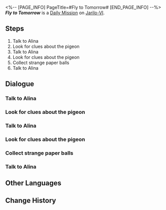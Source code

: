 <%-- [PAGE_INFO]
PageTitle=#Fly to Tomorrow#
[END_PAGE_INFO] --%>
{{Stub|Dialogue.}}
{{Mission Infobox
|id            = 3010105
|title         = 
|image         = <!--Mission Fly to Tomorrow.png-->
|type          = Daily
|event_name    = 
|chapter       = 
|requirements  = {{subst:void|<!--Unknown: {"Type":"Manual"}-->}}
|summary       = <!--official mission summary from Fate's Atlas-->
|characters    = Trailblazer
|startLocation = [[Jarilo-VI]] - [[Boulder Town]]
|world         = Jarilo-VI
|area          = Boulder Town
|prev          = 
|next          = 
|rewards       = Credit*5,000
}}
'''''Fly to Tomorrow''''' is a [[Daily Mission]] on [[Jarilo-VI]].

==Steps==
# Talk to Alina
# Look for clues about the pigeon
# Talk to Alina
# Look for clues about the pigeon
# Collect strange paper balls
# Talk to Alina

<!--
==Gameplay Notes==

--><!--
==Trial Character==

-->
==Dialogue==
{{Stub Dialogue}}

===Talk to Alina===
{{Mission Description|type=daily|location=Boulder Town|Alina, a girl in Boulder Town, is upset about something. Go talk to her.}}
{{Dialogue Start}}
:{{tx}}
{{Dialogue End}}

===Look for clues about the pigeon===
{{Mission Description|type=daily|location=Boulder Town|update|A pigeon that carries the dreams of children is flying around above Boulder Town. Bring it back to Alina before others find it.}}
{{Dialogue Start}}
:{{tx}}
{{Dialogue End}}

===Talk to Alina===
{{Mission Description|type=daily|location=Boulder Town|update|You didn't find a pigeon, but you found a suspicious paper ball. Go talk to Alina.}}
{{Dialogue Start}}
:{{tx}}
{{Dialogue End}}

===Look for clues about the pigeon===
{{Mission Description|type=daily|location=Boulder Town|update|A pigeon that carries the dreams of children is flying around above Boulder Town. Bring it back to Alina before others find it.}}
{{Dialogue Start}}
:{{tx}}
{{Dialogue End}}

===Collect strange paper balls===
{{Mission Description|type=daily|location=Boulder Town|update|Alina hopes that you can bring her more balls of paper. You decide to walk some more around Boulder Town...}}
{{Dialogue Start}}
:{{tx}}
{{Dialogue End}}

===Talk to Alina===
{{Mission Description|type=daily|location=Boulder Town|update|There are strange balls of paper scattered around Boulder Town. You begin to understand why Alina is worried...}}
{{Dialogue Start}}
:{{tx}}
{{Dialogue End}}

==Other Languages==
{{Other Languages
|en   = Fly to Tomorrow
|zhs  = 飞向明天
|zht  = 飛向明天
|ja   = いざ明日へ
|ko   = 내일로의 비행
|es   = Volar hacia el mañana
|fr   = Envol vers demain
|ru   = Полёт к новому дню
|th   = ทะยานสู่วันพรุ่งนี้
|vi   = Bay Đến Ngày Mai
|de   = Flug nach Morgen
|id   = Terbang ke Esok Hari
|pt   = Voe Para o Amanhã
}}

==Change History==
{{Change History|1.0}}
